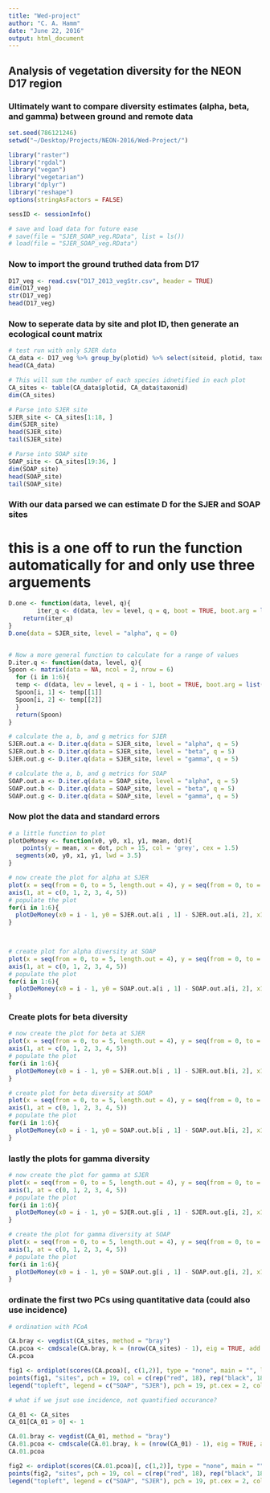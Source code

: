 ```yaml
---
title: "Wed-project"
author: "C. A. Hamm"
date: "June 22, 2016"
output: html_document
---
```


## Analysis of vegetation diversity for the NEON D17 region
### Ultimately want to compare diversity estimates (alpha, beta, and gamma) between ground and remote data

```r
set.seed(786121246)
setwd("~/Desktop/Projects/NEON-2016/Wed-Project/")

library("raster")
library("rgdal")
library("vegan")
library("vegetarian")
library("dplyr")
library("reshape")
options(stringAsFactors = FALSE)

sessID <- sessionInfo()

# save and load data for future ease
# save(file = "SJER_SOAP_veg.RData", list = ls())
# load(file = "SJER_SOAP_veg.RData")
```

### Now to import the ground truthed data from D17

```r
D17_veg <- read.csv("D17_2013_vegStr.csv", header = TRUE)
dim(D17_veg)
str(D17_veg)
head(D17_veg)
```

### Now to seperate data by site and plot ID, then generate an ecological count matrix

```r
# test run with only SJER data
CA_data <- D17_veg %>% group_by(plotid) %>% select(siteid, plotid, taxonid) 
head(CA_data)

# This will sum the number of each species idnetified in each plot 
CA_sites <- table(CA_data$plotid, CA_data$taxonid)
dim(CA_sites)

# Parse into SJER site
SJER_site <- CA_sites[1:18, ]
dim(SJER_site)
head(SJER_site)
tail(SJER_site)

# Parse into SOAP site
SOAP_site <- CA_sites[19:36, ]
dim(SOAP_site)
head(SOAP_site)
tail(SOAP_site)
```

### With our data parsed we can estimate D for the SJER and SOAP sites
# this is a one off to run the function automatically for and only use three arguements
```r
D.one <- function(data, level, q){
		iter_q <- d(data, lev = level, q = q, boot = TRUE, boot.arg = list(num.iter = 1e3))
	return(iter_q)
}
D.one(data = SJER_site, level = "alpha", q = 0)


# Now a more general function to calculate for a range of values
D.iter.q <- function(data, level, q){
Spoon <- matrix(data = NA, ncol = 2, nrow = 6)
  for (i in 1:6){
  temp <- d(data, lev = level, q = i - 1, boot = TRUE, boot.arg = list(num.iter = 1e3))
  Spoon[i, 1] <- temp[[1]]
  Spoon[i, 2] <- temp[[2]]
  }
  return(Spoon)
}

# calculate the a, b, and g metrics for SJER
SJER.out.a <- D.iter.q(data = SJER_site, level = "alpha", q = 5)
SJER.out.b <- D.iter.q(data = SJER_site, level = "beta", q = 5)
SJER.out.g <- D.iter.q(data = SJER_site, level = "gamma", q = 5)

# calculate the a, b, and g metrics for SOAP
SOAP.out.a <- D.iter.q(data = SOAP_site, level = "alpha", q = 5)
SOAP.out.b <- D.iter.q(data = SOAP_site, level = "beta", q = 5)
SOAP.out.g <- D.iter.q(data = SOAP_site, level = "gamma", q = 5)
```

### Now plot the data and standard errors

```r
# a little function to plot
plotDeMoney <- function(x0, y0, x1, y1, mean, dot){
	points(y = mean, x = dot, pch = 15, col = 'grey', cex = 1.5)
  segments(x0, y0, x1, y1, lwd = 3.5)
}

# now create the plot for alpha at SJER
plot(x = seq(from = 0, to = 5, length.out = 4), y = seq(from = 0, to = 3, length.out = 4), xaxt = "n", type = "n", ylab = expression(paste(italic(alpha))), las = 1, xlab = expression(paste(italic("q"))), main = "SJER")
axis(1, at = c(0, 1, 2, 3, 4, 5))
# populate the plot
for(i in 1:6){
  plotDeMoney(x0 = i - 1, y0 = SJER.out.a[i , 1] - SJER.out.a[i, 2], x1 = i - 1, y1 = SJER.out.a[i , 1] + SJER.out.a[i, 2], mean = SJER.out.a[i, 1], dot = i - 1)
}
    


# create plot for alpha diversity at SOAP
plot(x = seq(from = 0, to = 5, length.out = 4), y = seq(from = 0, to = 6, length.out = 4), xaxt = "n", type = "n", ylab = expression(paste(italic(alpha))), las = 1, xlab = expression(paste(italic("q"))), main = "SOAP")
axis(1, at = c(0, 1, 2, 3, 4, 5))
# populate the plot
for(i in 1:6){
  plotDeMoney(x0 = i - 1, y0 = SOAP.out.a[i , 1] - SOAP.out.a[i, 2], x1 = i - 1, y1 = SOAP.out.a[i , 1] + SOAP.out.a[i, 2], mean = SOAP.out.a[i, 1], dot = i - 1)
}
```

### Create plots for beta diversity

```r
# now create the plot for beta at SJER
plot(x = seq(from = 0, to = 5, length.out = 4), y = seq(from = 0, to = 4.2, length.out = 4), xaxt = "n", type = "n", ylab = expression(paste(italic(beta))), las = 1, xlab = expression(paste(italic("q"))), main = "SJER")
axis(1, at = c(0, 1, 2, 3, 4, 5))
# populate the plot
for(i in 1:6){
  plotDeMoney(x0 = i - 1, y0 = SJER.out.b[i , 1] - SJER.out.b[i, 2], x1 = i - 1, y1 = SJER.out.b[i , 1] + SJER.out.b[i, 2], mean = SJER.out.b[i, 1], dot = i - 1)
}

# create plot for beta diversity at SOAP
plot(x = seq(from = 0, to = 5, length.out = 4), y = seq(from = 0, to = 6, length.out = 4), xaxt = "n", type = "n", ylab = expression(paste(italic(beta))), las = 1, xlab = expression(paste(italic("q"))), main = "SOAP")
axis(1, at = c(0, 1, 2, 3, 4, 5))
# populate the plot
for(i in 1:6){
  plotDeMoney(x0 = i - 1, y0 = SOAP.out.b[i , 1] - SOAP.out.b[i, 2], x1 = i - 1, y1 = SOAP.out.b[i , 1] + SOAP.out.b[i, 2], mean = SOAP.out.b[i, 1], dot = i - 1)
}

```

### lastly the plots for gamma diversity

```r
# now create the plot for gamma at SJER
plot(x = seq(from = 0, to = 5, length.out = 4), y = seq(from = 0, to = 12, length.out = 4), xaxt = "n", type = "n", ylab = expression(paste(italic(gamma))), las = 1, xlab = expression(paste(italic("q"))), main = "SJER")
axis(1, at = c(0, 1, 2, 3, 4, 5))
# populate the plot
for(i in 1:6){
  plotDeMoney(x0 = i - 1, y0 = SJER.out.g[i , 1] - SJER.out.g[i, 2], x1 = i - 1, y1 = SJER.out.g[i , 1] + SJER.out.g[i, 2], mean = SJER.out.g[i, 1], dot = i - 1)
}

# create the plot for gamma diversity at SOAP
plot(x = seq(from = 0, to = 5, length.out = 4), y = seq(from = 0, to = 18, length.out = 4), xaxt = "n", type = "n", ylab = expression(paste(italic(gamma))), las = 1, xlab = expression(paste(italic("q"))), main = "SOAP")
axis(1, at = c(0, 1, 2, 3, 4, 5))
# populate the plot
for(i in 1:6){
  plotDeMoney(x0 = i - 1, y0 = SOAP.out.g[i , 1] - SOAP.out.g[i, 2], x1 = i - 1, y1 = SOAP.out.g[i , 1] + SOAP.out.g[i, 2], mean = SOAP.out.g[i, 1], dot = i - 1)
}
```

### ordinate the first two PCs using quantitative data (could also use incidence)

```r
# ordination with PCoA

CA.bray <- vegdist(CA_sites, method = "bray")
CA.pcoa <- cmdscale(CA.bray, k = (nrow(CA_sites) - 1), eig = TRUE, add = TRUE) # only 24 dims with information if you don't use the Callaiz correction
CA.pcoa

fig1 <- ordiplot(scores(CA.pcoa)[, c(1,2)], type = "none", main = "", las = 1, xlab = "PCoA 1", ylab = "PCoA 2", display = "sites", ylim = c(-0.7, 0.7))
points(fig1, "sites", pch = 19, col = c(rep("red", 18), rep("black", 18)), cex = 2)
legend("topleft", legend = c("SOAP", "SJER"), pch = 19, pt.cex = 2, col = c("red", "black"), bty = "n", cex = 1.5)

# what if we jsut use incidence, not quantified occurance? 

CA_01 <- CA_sites
CA_01[CA_01 > 0] <- 1

CA.01.bray <- vegdist(CA_01, method = "bray")
CA.01.pcoa <- cmdscale(CA.01.bray, k = (nrow(CA_01) - 1), eig = TRUE, add = TRUE) 
CA.01.pcoa

fig2 <- ordiplot(scores(CA.01.pcoa)[, c(1,2)], type = "none", main = "", las = 1, xlab = "PCoA 1", ylab = "PCoA 2", display = "sites", ylim = c(-0.8, 0.8))
points(fig2, "sites", pch = 19, col = c(rep("red", 18), rep("black", 18)), cex = 2)
legend("topleft", legend = c("SOAP", "SJER"), pch = 19, pt.cex = 2, col = c("red", "black"), bty = "n", cex = 1.5)


```